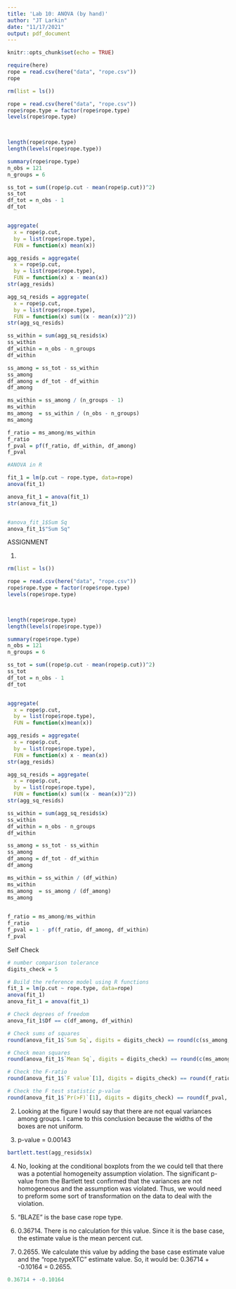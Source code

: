 ```yaml
---
title: 'Lab 10: ANOVA (by hand)'
author: "JT Larkin"
date: "11/17/2021"
output: pdf_document
---
```


```r
knitr::opts_chunk$set(echo = TRUE)
```


```r
require(here)
rope = read.csv(here("data", "rope.csv"))
rope
```


```r
rm(list = ls())

rope = read.csv(here("data", "rope.csv"))
rope$rope.type = factor(rope$rope.type)
levels(rope$rope.type)
       


length(rope$rope.type)
length(levels(rope$rope.type))

summary(rope$rope.type)
n_obs = 121
n_groups = 6

ss_tot = sum((rope$p.cut - mean(rope$p.cut))^2)
ss_tot
df_tot = n_obs - 1
df_tot


aggregate(
  x = rope$p.cut,
  by = list(rope$rope.type),
  FUN = function(x) mean(x))

agg_resids = aggregate(
  x = rope$p.cut,
  by = list(rope$rope.type),
  FUN = function(x) x - mean(x))
str(agg_resids)

agg_sq_resids = aggregate(
  x = rope$p.cut,
  by = list(rope$rope.type),
  FUN = function(x) sum((x - mean(x))^2)) 
str(agg_sq_resids)

ss_within = sum(agg_sq_resids$x)
ss_within
df_within = n_obs - n_groups
df_within

ss_among = ss_tot - ss_within
ss_among
df_among = df_tot - df_within
df_among 

ms_within = ss_among / (n_groups - 1)
ms_within
ms_among  = ss_within / (n_obs - n_groups)
ms_among

f_ratio = ms_among/ms_within
f_ratio
f_pval = pf(f_ratio, df_within, df_among)
f_pval
```






```r
#ANOVA in R

fit_1 = lm(p.cut ~ rope.type, data=rope)
anova(fit_1)

anova_fit_1 = anova(fit_1)
str(anova_fit_1)


#anova_fit_1$Sum Sq
anova_fit_1$"Sum Sq"
```


################################################################################

ASSIGNMENT


1. 
```r
rm(list = ls())

rope = read.csv(here("data", "rope.csv"))
rope$rope.type = factor(rope$rope.type)
levels(rope$rope.type)
       


length(rope$rope.type)
length(levels(rope$rope.type))

summary(rope$rope.type)
n_obs = 121
n_groups = 6

ss_tot = sum((rope$p.cut - mean(rope$p.cut))^2)
ss_tot
df_tot = n_obs - 1
df_tot


aggregate(
  x = rope$p.cut,
  by = list(rope$rope.type),
  FUN = function(x)mean(x))

agg_resids = aggregate(
  x = rope$p.cut,
  by = list(rope$rope.type),
  FUN = function(x) x - mean(x))
str(agg_resids)

agg_sq_resids = aggregate(
  x = rope$p.cut,
  by = list(rope$rope.type),
  FUN = function(x) sum((x - mean(x))^2)) 
str(agg_sq_resids)

ss_within = sum(agg_sq_resids$x)
ss_within
df_within = n_obs - n_groups
df_within

ss_among = ss_tot - ss_within
ss_among
df_among = df_tot - df_within
df_among 

ms_within = ss_within / (df_within)
ms_within
ms_among  = ss_among / (df_among)
ms_among  
  

f_ratio = ms_among/ms_within
f_ratio
f_pval = 1 - pf(f_ratio, df_among, df_within)
f_pval
```


Self Check
```r
# number comparison tolerance
digits_check = 5

# Build the reference model using R functions
fit_1 = lm(p.cut ~ rope.type, data=rope)
anova(fit_1)
anova_fit_1 = anova(fit_1)

# Check degrees of freedom
anova_fit_1$Df == c(df_among, df_within)

# Check sums of squares
round(anova_fit_1$`Sum Sq`, digits = digits_check) == round(c(ss_among, ss_within), digits = digits_check)

# Check mean squares
round(anova_fit_1$`Mean Sq`, digits = digits_check) == round(c(ms_among, ms_within), digits = digits_check)

# Check the F-ratio
round(anova_fit_1$`F value`[1], digits = digits_check) == round(f_ratio, digits = digits_check)

# Check the F test statistic p-value
round(anova_fit_1$`Pr(>F)`[1], digits = digits_check) == round(f_pval, digits = digits_check)
```

2. Looking at the figure I would say that there are not equal variances among groups. I came to this conclusion because the widths of the boxes are not uniform.


3. p-value = 0.00143
```r
bartlett.test(agg_resids$x)
```

4. No, looking at the conditional boxplots from the we could tell that there was a potential homogeneity assumption violation. The significant p-value from the Bartlett test confirmed that the variances are not homogeneous and the assumption was violated. Thus, we would need to preform some sort of transformation on the data to deal with the violation.




5. "BLAZE" is the base case rope type.


6.  0.36714. There is no calculation for this value. Since it is the base case, the estimate value is the mean percent cut.

7. 0.2655. We calculate this value by adding the base case estimate value and the "rope.typeXTC" estimate value. So, it would be:  0.36714 + -0.10164 = 0.2655.

```r
0.36714 + -0.10164
```

